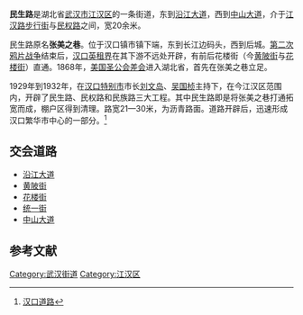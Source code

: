 {{Infobox China Road
|路牌类型=Wuhan
|中文道路名称=民生路
|道路名称拼音=Mínshēng Lù
|图片=Wuhan 8.jpg
|图片说明=1940年代的民生路
|道路属性=
|道路总长度=0.9
|车速限制=
|行车线数量=
|所在地区=
|起点=[[沿江大道_(武汉市)|沿江大道]]
|终点=[[中山大道_(武汉市)|中山大道]]
|道路命名日期=
|命名缘由=
|道路旧名=张美之巷
|道路动工日期=
|通车日期=
|路段主要建筑=
}}

'''民生路'''是湖北省[[武汉市|武汉市]][[江汉区|江汉区]]的一条街道，东到[[沿江大道_(武汉市)|沿江大道]]，西到[[中山大道_(武汉市)|中山大道]]，介于[[江汉路步行街|江汉路步行街]]与[[民权路_(武汉市)|民权路]]之间，宽20余米。

民生路原名'''张美之巷'''。位于汉口镇市镇下端，东到长江边码头，西到后城。[[第二次鸦片战争|第二次鸦片战争]]结束后，[[汉口英租界|汉口英租界]]在其下游不远处开辟，有前后花楼街（今[[黄陂街|黄陂街]]与[[花楼街|花楼街]]）直通。1868年，[[美国圣公会差会|美国圣公会差会]]进入湖北省，首先在张美之巷立足。

1929年到1932年，在[[汉口特别市|汉口特别市]]市长[[刘文岛|刘文岛]]、[[吴国桢|吴国桢]]主持下，在今江汉区范围内，开辟了民生路、民权路和民族路三大工程。其中民生路即是将张美之巷打通拓宽而成，棚户区得到清理。路宽21—30米，为沥青路面。道路开辟后，迅速形成汉口繁华市中心的一部分。<ref>[http://www.whfz.gov.cn/shownews.asp?id=27134&col=&col1=%B5%C0%C2%B7&col2= 汉口道路]</ref>

== 交会道路 ==
* [[沿江大道_(武汉市)|沿江大道]]
* [[黄陂街|黄陂街]]
* [[花楼街|花楼街]]
* [[统一街|统一街]]
* [[中山大道_(武汉市)|中山大道]]

==参考文献==
<div class="references-small">
<references></references>
</div>

[[Category:武汉街道|Category:武汉街道]]
[[Category:江汉区|Category:江汉区]]